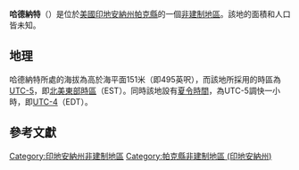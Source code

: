 {{noteTA
|G1=USState
|G2=地名
|G3=Unit
}}
{{Infobox settlement
|official_name            = 哈德納特
|native_name = Hudnut
|settlement_type          = [[非建制地區|非建制地區]]
|image_skyline            = 
|imagesize                = 
|pushpin_map              = USA Indiana
|pushpin_label            = 哈德納特
|pushpin_label_position   = top
|pushpin_map_caption      = 哈德納特在印地安納州的位置
|subdivision_type         = [[世界政區索引|國家]]
|subdivision_type1        = [[美国州份|州份]]
|subdivision_type2        = [[印地安納州行政区划|縣]]
|subdivision_name         = [[美国|美国]]
|subdivision_name1        = [[印地安納州|印地安納州]]
|subdivision_name2        = [[帕克縣_(印地安納州)|帕克縣]]
|elevation_ft             = 495
|elevation_m              = 151
|area_total_km2           = 
|area_total_sq_mi         = 
|area_land_km2            = 
|area_land_sq_mi          = 
|area_water_km2           = 
|area_water_sq_mi         = 
|population_as_of         = 2010
|population_footnotes     = 
|population_total         = 
|population_metro         = 
|population_density_km2   = auto
|population_density_sq_mi = auto
|timezone                 = [[北美东部时区|北美东部时区]]
|utc_offset               = -5
|coordinates              = {{coord|39|39|34|N|87|22|37|W|display=inline,title}}
| coor_pinpoint           = 
| coordinates_footnotes   = 
|timezone_DST             = EDT
|utc_offset_DST           = -4
|postal_code_type         = [[美國郵區編號|郵區編號]]
|postal_code              = 47874
|area_code                = {{link-en|电话区号765|Area code 765|765}}
|blank_name = [[地名信息系统|GNIS ID]]
|blank_info = 436539<ref name="GNIS">{{cite gnis|436539|Hudnut}}</ref>
}}
'''哈德納特'''（{{lang-en|Hudnut}}）是位於[[美國|美國]][[印地安納州|印地安納州]][[帕克縣_(印地安納州)|帕克縣]]的一個[[非建制地區|非建制地區]]。該地的面積和人口皆未知。

== 地理 ==
哈德納特所處的海拔為高於海平面151米（即495英呎），而該地所採用的時區為[[UTC-5|UTC-5]]，即[[北美東部時區|北美東部時區]]（EST）。同時該地設有[[夏令時間|夏令時間]]，為UTC-5調快一小時，即[[UTC-4|UTC-4]]（EDT）。

== 參考文獻 ==
{{reflist}}

{{帕克縣 (印地安納州)}}

{{DEFAULTSORT:Hudnut}}
[[Category:印地安納州非建制地區|Category:印地安納州非建制地區]]
[[Category:帕克縣非建制地區_(印地安納州)|Category:帕克縣非建制地區 (印地安納州)]]

{{Indiana-geo-stub}}